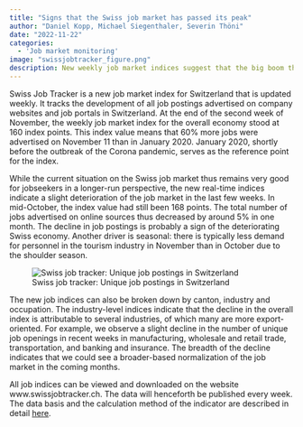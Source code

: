```yaml
---
title: "Signs that the Swiss job market has passed its peak"
author: "Daniel Kopp, Michael Siegenthaler, Severin Thöni"
date: "2022-11-22"
categories:
  - 'Job market monitoring'
image: "swissjobtracker_figure.png"
description: New weekly job market indices suggest that the big boom that has characterized the Swiss job market in 2022 may be fading. The new job indices, which will be updated every Friday from now on, show that the number of jobs advertised online in Switzerland in mid-November was around 5% lower than in mid-October. However, firms still have a large number of unfilled positions in historical perspective.
---
```


Swiss Job Tracker is a new job market index for Switzerland that is updated weekly. It tracks the development of all job postings advertised on company websites and job portals in Switzerland. At the end of the second week of November, the weekly job market index for the overall economy stood at 160 index points. This index value means that 60% more jobs were advertised on November 11 than in January 2020. January 2020, shortly before the outbreak of the Corona pandemic, serves as the reference point for the index.

While the current situation on the Swiss job market thus remains very good for jobseekers in a longer-run perspective, the new real-time indices indicate a slight deterioration of the job market in the last few weeks. In mid-October, the index value had still been 168 points. The total number of jobs advertised on online sources thus decreased by around 5% in one month. The decline in job postings is probably a sign of the deteriorating Swiss economy. Another driver is seasonal: there is typically less demand for personnel in the tourism industry in November than in October due to the shoulder season.

![Swiss job tracker: Unique job postings in Switzerland](swissjobtracker_figure.png)

The new job indices can also be broken down by canton, industry and occupation. The industry-level indices indicate that the decline in the overall index is attributable to several industries, of which many are more export-oriented. For example, we observe a slight decline in the number of unique job openings in recent weeks in manufacturing, wholesale and retail trade, transportation, and banking and insurance. The breadth of the decline indicates that we could see a broader-based normalization of the job market in the coming months.

All job indices can be viewed and downloaded on the website www.swissjobtracker.ch. The data will henceforth be published every week. The data basis and the calculation method of the indicator are described in detail [here](https://swissjobtracker.ch/#/about "Methodology swissjobtracker.ch").
